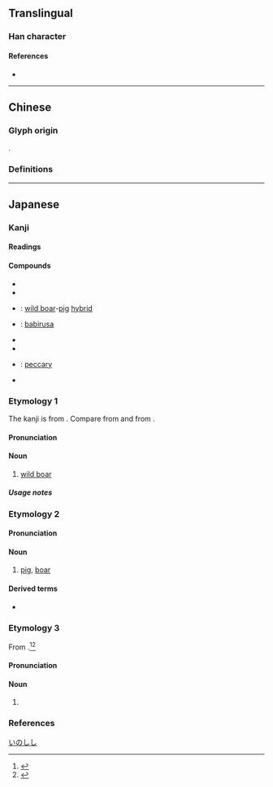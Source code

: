 {{also|豬}}
{{character info/new}}
==Translingual==

===Han character===
{{Han char|rn=94|rad=犬|as=08|sn=11|four=|canj=KHJKA|ids=⿰犭者}}

====References====
* {{Han ref|kx=0714.260|dkj=20511|dj=1126.240|hdz=21351.090|uh=732A|ud=29482}}

----

==Chinese==

===Glyph origin===
{{Han etym}}
{{Han compound|犬|者|alt1=犭|c1=s|c2=p|ls=psc}}.

===Definitions===
{{zh-see|豬|sv}}

----

==Japanese==

===Kanji===
{{ja-kanji|grade=|rs=犬08}}

====Readings====
{{ja-readings
|goon=ちょ
|kanon=ちょ
|kun=いのしし-<ゐのしし-, い-
}}

====Compounds====
{{der-top|Compounds}}
* {{ja-r|猪首|いくび}}
* {{ja-r|猪武者|いのししむしゃ}}
* {{ja-r|猪豚|いのぶた}}: [[wild boar]]-[[pig]] [[hybrid]]
* {{ja-r|鹿猪|しかいのしし}}: [[babirusa]]
* {{ja-r|猪口|ちょこ}}
* {{ja-r|猪突|ちょとつ}}
* {{ja-r|臍猪|へそいのしし}}: [[peccary]]
* {{ja-r|野猪|やちょ}}
{{der-bottom}}

{{wikipedia|lang=ja}}

===Etymology 1===
{{ja-kanjitab|いのしし|yomi=k}}
The kanji is from {{der|ja|zh|猪||{{l|en|pig}}|sort=いのしし}}. Compare {{cog|ja|豚|tr=buta||{{l|en|pig}}}} from {{cog|zh|豚||{{l|en|[[suckling]] pig}}}} and {{cog|ja|猿|tr=saru||{{l|en|monkey}}}} from {{cog|zh|猿||{{l|en|ape}}}}.
{{rfe|ja}}

====Pronunciation====
{{ja-pron|yomi=k|いのしし|acc=3|acc_ref=DJR,NHK}}

====Noun====
{{ja-noun|いのしし|イノシシ|hhira=ゐのしし}}

# [[wild boar]]

=====Usage notes=====
{{U:ja:biology|イノシシ}}

===Etymology 2===
{{ja-kanjitab|い|yomi=k}}

====Pronunciation====
{{ja-pron|yomi=k|い}}

====Noun====
{{ja-noun|い|hhira=ゐ}}

# [[pig]], [[boar]]

====Derived terms====
* {{ja-r|亥|い}}

===Etymology 3===
{{ja-kanjitab|しし|yomi=irr}}
From {{m|ja|肉|tr=shishi||meat, flesh}}.<ref name="KDJ">{{R:Kokugo Dai Jiten}}</ref><ref name="DJR">{{R:Daijirin}}</ref>

====Pronunciation====
{{ja-pron|yomi=irr|しし|acc=1|acc_ref=DJR,NHK}}

====Noun====
{{ja-noun|しし}}

# {{alternative spelling of|獣|lang=ja}}

===References===
<references/>

[[Category:ja:Pigs|いのしし]]